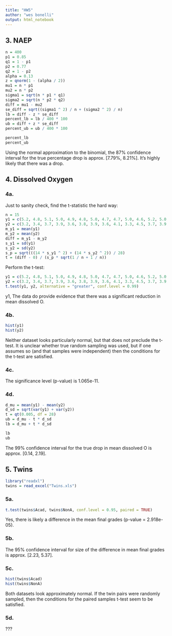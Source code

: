 ```yaml
---
title: "HW5"
author: "wes bonelli"
output: html_notebook
---
```


## 3. NAEP

```r
n = 400
p1 = 0.85
q1 = 1 - p1
p2 = 0.77
q2 = 1 - p2
alpha = 0.13
z = qnorm(1 - (alpha / 2))
mu1 = n * p1
mu2 = n * p2
sigma1 = sqrt(n * p1 * q1)
sigma2 = sqrt(n * p2 * q2)
diff = mu1 - mu2
se_diff = sqrt((sigma1 ^ 2) / n + (sigma2 ^ 2) / n)
lb = diff - z * se_diff
percent_lb = lb / 400 * 100
ub = diff + z * se_diff
percent_ub = ub / 400 * 100

percent_lb
percent_ub
```

Using the normal approximation to the binomial, the 87% confidence interval for the true percentage drop is approx. [7.79%, 8.21%]. It's highly likely that there was a drop.

## 4. Dissolved Oxygen

### 4a.

Just to sanity check, find the t-statistic the hard way:

```r
n = 15
y1 = c(5.2, 4.8, 5.1, 5.0, 4.9, 4.8, 5.0, 4.7, 4.7, 5.0, 4.6, 5.2, 5.0, 4.9, 4.7)
y2 = c(3.2, 3.4, 3.7, 3.9, 3.6, 3.8, 3.9, 3.6, 4.1, 3.3, 4.5, 3.7, 3.9, 3.8, 3.7)
m_y1 = mean(y1)
m_y2 = mean(y2)
diff = m_y1 - m_y2
s_y1 = sd(y1)
s_y2 = sd(y2)
s_p = sqrt(((14 * s_y1 ^ 2) + (14 * s_y2 ^ 2)) / 28)
t = (diff - 0) / (s_p * sqrt(1 / n + 1 / n))
```

Perform the t-test:

```r
y1 = c(5.2, 4.8, 5.1, 5.0, 4.9, 4.8, 5.0, 4.7, 4.7, 5.0, 4.6, 5.2, 5.0, 4.9, 4.7)
y2 = c(3.2, 3.4, 3.7, 3.9, 3.6, 3.8, 3.9, 3.6, 4.1, 3.3, 4.5, 3.7, 3.9, 3.8, 3.7)
t.test(y1, y2, alternative = "greater", conf.level = 0.99)
```
y1, 
The data do provide evidence that there was a significant reduction in mean dissolved O.

### 4b.

```r
hist(y1)
hist(y2)
```

Neither dataset looks particularly normal, but that does not preclude the t-test. It is unclear whether true random sampling was used, but if one assumes so (and that samples were independent) then the conditions for the t-test are satisfied.

### 4c.

The significance level (p-value) is 1.065e-11.

### 4d.

```r
d_mu = mean(y1) - mean(y2)
d_sd = sqrt(var(y1) + var(y2))
t = qt(0.005, df = 28)
ub = d_mu - t * d_sd
lb = d_mu + t * d_sd

lb
ub
```

The 99% confidence interval for the true drop in mean dissolved O is approx. [0.14, 2.19].

## 5. Twins

```r
library("readxl")
twins = read_excel("Twins.xls")
```


### 5a.

```r
t.test(twins$Acad, twins$NonA, conf.level = 0.95, paired = TRUE)
```

Yes, there is likely a difference in the mean final grades (p-value = 2.918e-05).

### 5b.

The 95% confidence interval for size of the difference in mean final grades is approx. [2.23, 5.37].

### 5c.

```r
hist(twins$Acad)
hist(twins$NonA)
```


Both datasets look approximately normal. If the twin pairs were randomly sampled, then the conditions for the paired samples t-test seem to be satisfied.

### 5d.

???

